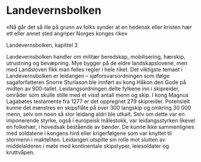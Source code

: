 
# Landevernsbolken

«Nå går det så ille på grunn av folks synder at en hedensk eller kristen hær ett eller annet sted angriper Norges konges rike» 

Landevernsbolken, kapittel 3

<SubMenuCards items={sections.items} />

Landevernsbolken handler om militær beredskap, mobilisering, hærskip, utrustning og bevæpning. Mye bygger på de eldre landskapslovene, men med Landsloven fikk man felles regler i hele riket. Det viktigste temaet i Landevernsbolken er leidangen – sjøforsvarsordningen som ifølge sagaforfatteren Snorre Sturlason ble innført av kong Håkon den Gode på midten av 900-tallet. Leidangsordningen delte fylkene inn i skipreider, områder som skulle stille med et visst antall menn og skip. I kong Magnus Lagabøtes testamente fra 1277 er det oppregnet 279 skipreider. Potensielt kunne det mønstres en skipsflåte på over 300 langskip og omkring 30 000 menn, selv om noen så stor leidang aldri ble utkalt. Selv om dette var en imponerende styrke, også i europeisk målestokk, var leidangsstyrken likevel en folkehær, i hovedsak bestående av bønder. De kunne ikke sammenlignes med soldatene i kongens hird eller krigerfølgene som var knyttet til stormenn i makteliten. Leidangen utspilte sin rolle mot slutten av middelalderen i møte med kontinentale skipstyper, leiesoldater og kruttvåpen.